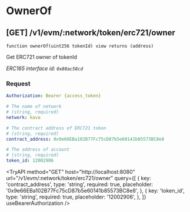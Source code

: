 
# OwnerOf

## **[GET]** /v1/evm/:network/token/erc721/owner

`function ownerOf(uint256 tokenId) view returns (address)`

Get ERC721 owner of tokenId

_ERC165 interface id: `0x80ac58cd`_

### Request

```yaml filename="Headers"
Authorization: Bearer {access_token}
```

```yaml filename="Parameters"
# The name of network
# (string, required)
network: kava
```

```yaml filename="Queries"
# The contract address of ERC721 token
# (string, required)
contract_address: 0x9e66EBa102B77Fc75cD87b5e60141b85573BC8e8

# The address of account
# (string, required)
token_id: 12002906
```

<TryAPI
  method="GET"
  host="http://localhost:8080"
  url="/v1/evm/:network/token/erc721/owner"
  query={[
    {
      key: 'contract_address',
      type: 'string',
      required: true,
      placeholder: '0x9e66EBa102B77Fc75cD87b5e60141b85573BC8e8',
    },
    {
      key: 'token_id',
      type: 'string',
      required: true,
      placeholder: '12002906',
    },
  ]}
  useBearerAuthorization
/>
